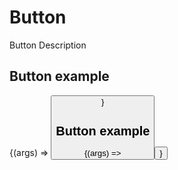 
<Meta title="Components/Button" />

# Button

Button Description

<ArgsTable of={Button} />

## Button example

<Canvas>
  <Story
  name="Button Example"
  args={{ children: "Texto do Botão" }}
  >
    {(args) => <Button {...args} />}
  </Story>
</Canvas>

## Button example

<Canvas>
  <Story
  name="Button Example 2"
  args={{ children: "Texto do Botão 2" }}
  >
    {(args) => <Button {...args} />}
  </Story>
</Canvas>
